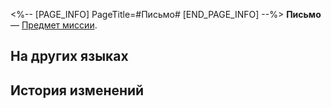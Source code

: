 <%-- [PAGE_INFO]
PageTitle=#Письмо#
[END_PAGE_INFO] --%>
{{Предмет Инфобокс
|id          = 140437
|Изображение = Предмет Письмо.png
|Тип         = Предмет миссии
|Инвентарь   = Миссии
|Редкость    = 3
|Эффект      = 
|Описание    = Письмо от Пом-Пом, изящно сложенное, с выражением благодарности.
}}
{{Описание|''«Спасибо за подарок, пассажир (Первопроходец)!»''}}
'''Письмо''' — [[Предмет миссии]].

==На других языках==
{{На других языках
|en   = Handwritten Letter
|zhs  = 手写信笺
|zht  = 手寫信箋
|ja   = 手書きの手紙
|ko   = 직접 쓴 편지
|es   = Carta escrita a mano
|fr   = Lettre manuscrite
|ru   = Письмо
|th   = จดหมายที่เขียนด้วยมือ
|vi   = Lá Thư Viết Tay
|de   = Handgeschriebener Brief
|id   = Surat Tulisan Tangan
|pt   = Carta Escrita à Mão
}}

==История изменений==
{{История изменений|3.5}}